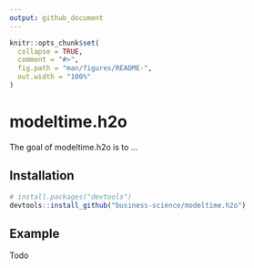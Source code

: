 ```yaml
---
output: github_document
---
```


<!-- README.md is generated from README.Rmd. Please edit that file -->

```r
knitr::opts_chunk$set(
  collapse = TRUE,
  comment = "#>",
  fig.path = "man/figures/README-",
  out.width = "100%"
)
```

# modeltime.h2o

<!-- badges: start -->
<!-- badges: end -->

The goal of modeltime.h2o is to ...

## Installation

``` r
# install.packages("devtools")
devtools::install_github("business-science/modeltime.h2o")
```
## Example

Todo